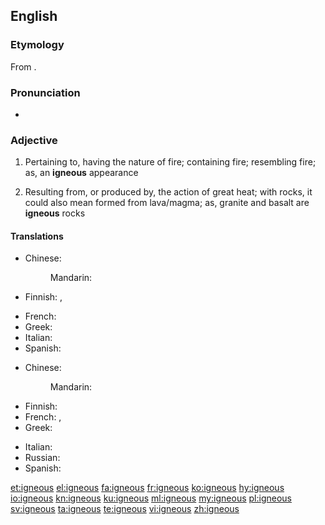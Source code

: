 ==English==

===Etymology===
From {{etyl|la|en}} {{m|la|igneus}}.

===Pronunciation=== 
* {{IPA|/ˈɪɡniəs/|lang=en}} 

===Adjective===
{{en-adj}}

# Pertaining to, having the nature of fire; containing fire; resembling fire; as, an '''igneous''' appearance
# {{context|geology|lang=en}} Resulting from, or produced by, the action of great heat; with rocks, it could also mean formed from lava/magma; as, granite and basalt are '''igneous''' rocks

====Translations====
{{trans-top|pertaining to, having the nature of fire}}
* Chinese: 
*: Mandarin: {{t|cmn|[[火成]][[的]]|tr=huǒchéng de|sc=Hani}}
* Finnish: {{t+|fi|tulinen}}, {{t|fi|tuli|alt=tuli-}}
{{trans-mid}}
* French: {{t+|fr|igné}}
* Greek: {{t+|el|πυριγενής|m|f|sc=Grek}}
* Italian: {{t|it|igneo}}
* Spanish: {{t+|es|ígneo}}
{{trans-bottom}}

{{trans-top|resulting from, or produced by, the action of great heat}}
* Chinese: 
*: Mandarin: {{t|cmn|[[火成]][[的]]|tr=huǒchéng de|sc=Hani}}
* Finnish: {{t+|fi|tuliperäinen}}
* French: {{t+|fr|igné}}, {{t+|fr|magmatique}}
* Greek: {{t+|el|πύρινος|m|sc=Grek}}
{{trans-mid}}
* Italian: {{t|it|igneo}}
* Russian: {{t-needed|ru}}
* Spanish: {{t+|es|ígneo}}
{{trans-bottom}}

[[et:igneous]]
[[el:igneous]]
[[fa:igneous]]
[[fr:igneous]]
[[ko:igneous]]
[[hy:igneous]]
[[io:igneous]]
[[kn:igneous]]
[[ku:igneous]]
[[ml:igneous]]
[[my:igneous]]
[[pl:igneous]]
[[sv:igneous]]
[[ta:igneous]]
[[te:igneous]]
[[vi:igneous]]
[[zh:igneous]]